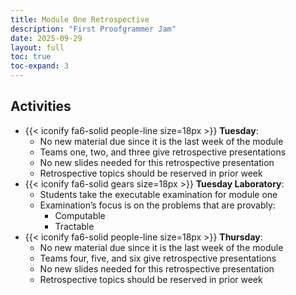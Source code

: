 ```yaml
---
title: Module One Retrospective
description: "First Proofgrammer Jam"
date: 2025-09-29
layout: full
toc: true
toc-expand: 3
---
```


## Activities

- {{< iconify fa6-solid people-line size=18px >}} **Tuesday**:
  - No new material due since it is the last week of the module
  - Teams one, two, and three give retrospective presentations
  - No new slides needed for this retrospective presentation
  - Retrospective topics should be reserved in prior week
- {{< iconify fa6-solid gears size=18px >}} **Tuesday Laboratory**:
  - Students take the executable examination for module one
  - Examination's focus is on the problems that are provably:
    - Computable
    - Tractable
- {{< iconify fa6-solid people-line size=18px >}} **Thursday**:
  - No new material due since it is the last week of the module
  - Teams four, five, and six give retrospective presentations
  - No new slides needed for this retrospective presentation
  - Retrospective topics should be reserved in prior week
